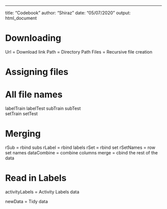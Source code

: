 ---
title: "Codebook"
author: "Shiraz"
date: "05/07/2020"
output: html_document


# Downloading
Url = Download link
Path = Directory Path
Files = Recursive file creation

# Assigning files
# All file names
labelTrain
labelTest
subTrain
subTest  
setTrain
setTest

# Merging
rSub = rbind subs
rLabel = rbind labels
rSet = rbind set
rSetNames = row set names
dataCombine = combine columns
merge = cbind the rest of the data

# Read in Labels
activityLabels = Activity Labels data


newData = Tidy data
